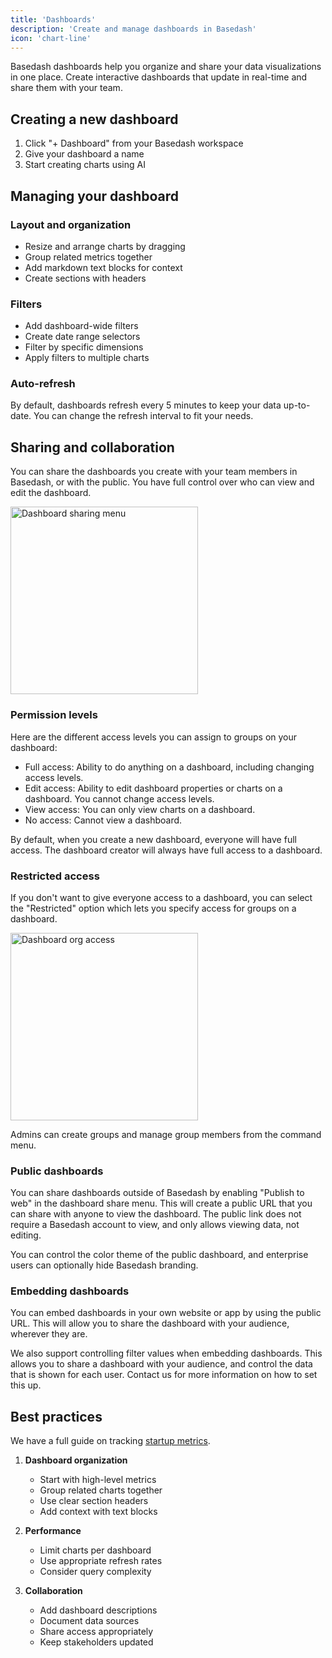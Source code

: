 ```yaml
---
title: 'Dashboards'
description: 'Create and manage dashboards in Basedash'
icon: 'chart-line'
---
```


Basedash dashboards help you organize and share your data visualizations in one place. Create interactive dashboards that update in real-time and share them with your team.

## Creating a new dashboard

1. Click "+ Dashboard" from your Basedash workspace
2. Give your dashboard a name
3. Start creating charts using AI

## Managing your dashboard

### Layout and organization
- Resize and arrange charts by dragging
- Group related metrics together
- Add markdown text blocks for context
- Create sections with headers

### Filters
- Add dashboard-wide filters
- Create date range selectors
- Filter by specific dimensions
- Apply filters to multiple charts

### Auto-refresh
By default, dashboards refresh every 5 minutes to keep your data up-to-date. You can change the refresh interval to fit your needs.

## Sharing and collaboration

You can share the dashboards you create with your team members in Basedash, or with the public. You have full control over who can view and edit the dashboard.

<img
  className="block mx-auto"
  src="/images/dashboard-sharing.png"
  alt="Dashboard sharing menu"
  width="300"
/>

### Permission levels

Here are the different access levels you can assign to groups on your dashboard:

- Full access: Ability to do anything on a dashboard, including changing access levels.
- Edit access: Ability to edit dashboard properties or charts on a dashboard. You cannot change access levels.
- View access: You can only view charts on a dashboard.
- No access: Cannot view a dashboard.

By default, when you create a new dashboard, everyone will have full access. The dashboard creator will always have full access to a dashboard.

### Restricted access

If you don't want to give everyone access to a dashboard, you can select the "Restricted" option which lets you specify access for groups on a dashboard.

<img
  className="block mx-auto"
  src="/images/dashboard-org-access.png"
  alt="Dashboard org access"
  width="300"
/>

Admins can create groups and manage group members from the command menu.

### Public dashboards

You can share dashboards outside of Basedash by enabling "Publish to web" in the dashboard share menu. This will create a public URL that you can share with anyone to view the dashboard. The public link does not require a Basedash account to view, and only allows viewing data, not editing.

You can control the color theme of the public dashboard, and enterprise users can optionally hide Basedash branding.

### Embedding dashboards

You can embed dashboards in your own website or app by using the public URL. This will allow you to share the dashboard with your audience, wherever they are.

We also support controlling filter values when embedding dashboards. This allows you to share a dashboard with your audience, and control the data that is shown for each user. Contact us for more information on how to set this up.

## Best practices

We have a full guide on tracking [startup metrics](/startup-metrics/introduction).

1. **Dashboard organization**
   - Start with high-level metrics
   - Group related charts together
   - Use clear section headers
   - Add context with text blocks

2. **Performance**
   - Limit charts per dashboard
   - Use appropriate refresh rates
   - Consider query complexity

3. **Collaboration**
   - Add dashboard descriptions
   - Document data sources
   - Share access appropriately
   - Keep stakeholders updated
